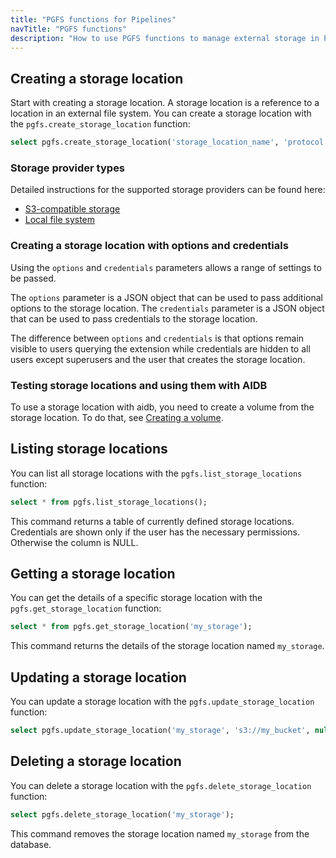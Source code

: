```yaml
---
title: "PGFS functions for Pipelines"
navTitle: "PGFS functions"
description: "How to use PGFS functions to manage external storage in Pipelines."
---
```


## Creating a storage location

Start with creating a storage location. A storage location is a reference to a location in an external file system. You can create a storage location with the `pgfs.create_storage_location` function:

```sql
select pgfs.create_storage_location('storage_location_name', 'protocol://path', options => '{}'::JSONB, credentials => '{}'::JSONB);
```

### Storage provider types
Detailed instructions for the supported storage providers can be found here:

- [S3-compatible storage](s3)
- [Local file system](local)

### Creating a storage location with options and credentials

Using the `options` and `credentials` parameters allows a range of settings to be passed.

The `options` parameter is a JSON object that can be used to pass additional options to the storage location.
The `credentials` parameter is a JSON object that can be used to pass credentials to the storage location.

The difference between `options` and `credentials` is that options remain visible to users querying the extension while credentials are hidden to all users except superusers and the user that creates the storage location.

### Testing storage locations and using them with AIDB
To use a storage location with aidb, you need to create a volume from the storage location. To do that, see [Creating a volume](../volumes).

## Listing storage locations

You can list all storage locations with the `pgfs.list_storage_locations` function:

```sql
select * from pgfs.list_storage_locations();
```

This command returns a table of currently defined storage locations. Credentials are shown only if the user has the necessary permissions. Otherwise the column is NULL.

## Getting a storage location

You can get the details of a specific storage location with the `pgfs.get_storage_location` function:

```sql
select * from pgfs.get_storage_location('my_storage');
```

This command returns the details of the storage location named `my_storage`.

## Updating a storage location

You can update a storage location with the `pgfs.update_storage_location` function:

```sql
select pgfs.update_storage_location('my_storage', 's3://my_bucket', null, '{"region": "eu-west"}'
```

## Deleting a storage location

You can delete a storage location with the `pgfs.delete_storage_location` function:

```sql
select pgfs.delete_storage_location('my_storage');
```

This command removes the storage location named `my_storage` from the database.
